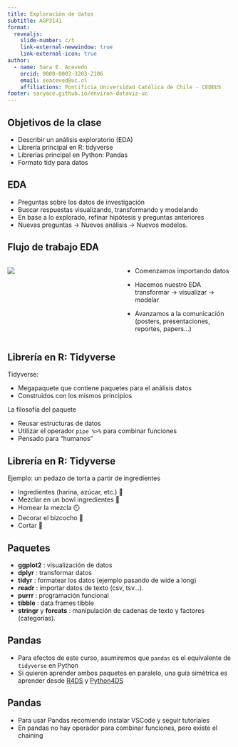 ```yaml
---
title: Exploración de datos
subtitle: AGP3141
format: 
  revealjs:
    slide-number: c/t
    link-external-newwindow: true   
    link-external-icon: true        
author:
  - name: Sara E. Acevedo
    orcid: 0000-0003-3203-2106
    email: seaceved@uc.cl
    affiliations: Pontificia Universidad Católica de Chile - CEDEUS
footer: saryace.github.io/environ-dataviz-uc
---
```


## Objetivos de la clase

-   Describir un análisis exploratorio (EDA)
-   Librería principal en R: tidyverse
-   Librerías principal en Python: Pandas 
-   Formato tidy para datos

## EDA

::: incremental
-   Preguntas sobre los datos de investigación
-   Buscar respuestas visualizando, transformando y modelando
-   En base a lo explorado, refinar hipótesis y preguntas anteriores
-   Nuevas preguntas → Nuevos análisis → Nuevos modelos.
:::

## Flujo de trabajo EDA

::: columns
::: {.column width="50%"}
![](https://posit.co/wp-content/themes/Posit/public/markdown-blogs/artist-in-residence/horst-eco-r4ds.png)
:::

::: {.column width="50%"}
::: {.fragment .fade-up}
-   Comenzamos importando datos
:::

::: {.fragment .fade-up}
-   Hacemos nuestro EDA transformar → visualizar → modelar
:::

::: {.fragment .fade-up}
-   Avanzamos a la comunicación (posters, presentaciones, reportes, papers...)
:::
:::
:::

## Librería en R: Tidyverse

Tidyverse: 

* Megapaquete que contiene paquetes para el análisis datos
* Construidos con los mismos principios

La filosofía del paquete

* Reusar estructuras de datos
* Utilizar el operador `pipe %>% ` para combinar funciones
* Pensado para "humanos"

## Librería en R: Tidyverse

Ejemplo: un pedazo de torta a partir de ingredientes

::: {.incremental}
- Ingredientes (harina, azúcar, etc.) 🛒
- Mezclar en un bowl ingredientes 🥣
- Hornear la mezcla ⏲️
- Decorar el bizcocho 🥧
- Cortar 🍰
:::

## Paquetes

- **ggplot2** : visualización de datos 
- **dplyr** : transformar datos  
- **tidyr** : formatear los datos (ejemplo pasando de wide a long)
- **readr** : importar datos de texto (csv, tsv...).  
- **purrr** : programación funcional
- **tibble** : data frames tibble
- **stringr** y **forcats** : manipulación de cadenas de texto y factores (categorías).  

## Pandas

- Para efectos de este curso, asumiremos que `pandas` es el equivalente de `tidyverse` en Python
- Si quieren aprender ambos paquetes en paralelo, una guía simétrica es aprender desde [R4DS](https://r4ds.hadley.nz/) y [Python4DS](https://aeturrell.github.io/python4DS/)

## Pandas

- Para usar Pandas recomiendo instalar VSCode y seguir tutoriales
- En pandas no hay operador para combinar funciones, pero existe el chaining




